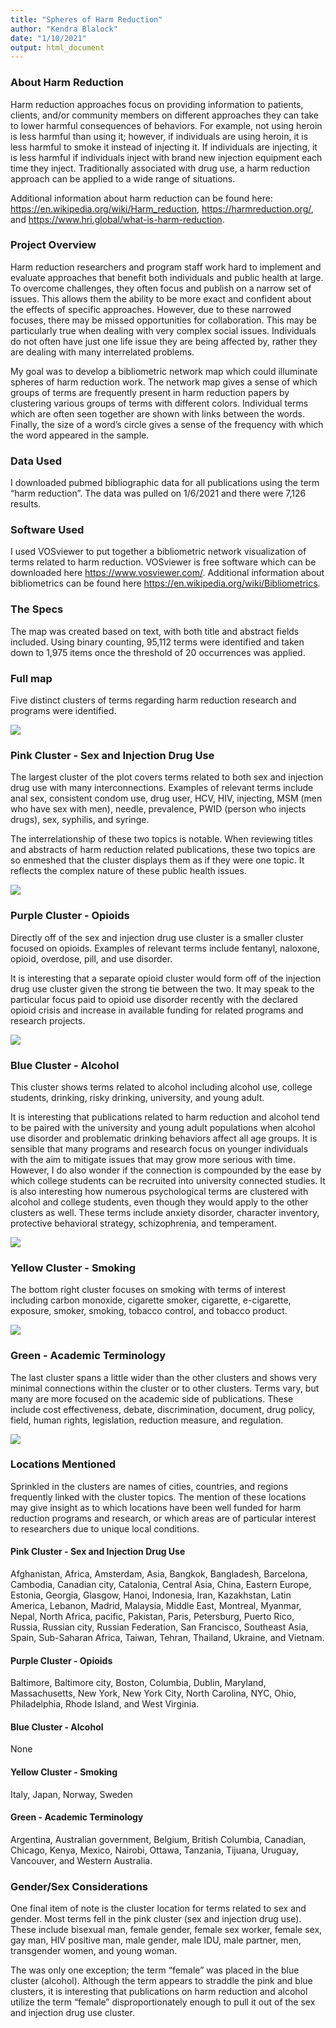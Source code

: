 ```yaml
---
title: "Spheres of Harm Reduction"
author: "Kendra Blalock"
date: "1/10/2021"
output: html_document
---
```


### About Harm Reduction

Harm reduction approaches focus on providing information to patients, clients, and/or community members on different approaches they can take to lower harmful consequences of behaviors. For example, not using heroin is less harmful than using it; however, if individuals are using heroin, it is less harmful to smoke it instead of injecting it. If individuals are injecting, it is less harmful if individuals inject with brand new injection equipment each time they inject. Traditionally associated with drug use, a harm reduction approach can be applied to a wide range of situations.

Additional information about harm reduction can be found here: 
<https://en.wikipedia.org/wiki/Harm_reduction>, 
<https://harmreduction.org/>, and
<https://www.hri.global/what-is-harm-reduction>.

### Project Overview
Harm reduction researchers and program staff work hard to implement and evaluate approaches that benefit both individuals and public health at large. To overcome challenges, they often focus and publish on a narrow set of issues. This allows them the ability to be more exact and confident about the effects of specific approaches. However, due to these narrowed focuses, there may be missed opportunities for collaboration. This may be particularly true when dealing with very complex social issues. Individuals do not often have just one life issue they are being affected by, rather they are dealing with many interrelated problems.  

My goal was to develop a bibliometric network map which could illuminate spheres of harm reduction work. The network map gives a sense of which groups of terms are frequently present in harm reduction papers by clustering various groups of terms with different colors. Individual terms which are often seen together are shown with links between the words. Finally, the size of a word’s circle gives a sense of the frequency with which the word appeared in the sample.   

### Data Used

I downloaded pubmed bibliographic data for all publications using the term "harm reduction". The data was pulled on 1/6/2021 and there were 7,126 results. 

### Software Used

I used VOSviewer to put together a bibliometric network visualization of terms related to harm reduction. VOSviewer is free software which can be downloaded here <https://www.vosviewer.com/>. Additional information about bibliometrics can be found here <https://en.wikipedia.org/wiki/Bibliometrics>.  

### The Specs

The map was created based on text, with both title and abstract fields included. Using binary counting, 95,112 terms were identified and taken down to 1,975 items once the threshold of 20 occurrences was applied. 


### Full map

Five distinct clusters of terms regarding harm reduction research and programs were identified.

![](Harm Reduction\Full_Network.png)

### Pink Cluster - Sex and Injection Drug Use

The largest cluster of the plot covers terms related to both sex and injection drug use with many interconnections. Examples of relevant terms include anal sex, consistent condom use, drug user, HCV, HIV, injecting, MSM (men who have sex with men), needle, prevalence, PWID (person who injects drugs), sex, syphilis, and syringe. 

The interrelationship of these two topics is notable. When reviewing titles and abstracts of harm reduction related publications, these two topics are so enmeshed that the cluster displays them as if they were one topic. It reflects the complex nature of these public health issues.   

![](Harm Reduction\Sex_and_IDU2.png)


### Purple Cluster - Opioids

Directly off of the sex and injection drug use cluster is a smaller cluster focused on opioids. Examples of relevant terms include fentanyl, naloxone, opioid, overdose, pill, and use disorder.

It is interesting that a separate opioid cluster would form off of the injection drug use cluster given the strong tie between the two. It may speak to the particular focus paid to opioid use disorder recently with the declared opioid crisis and increase in available funding for related programs and research projects.  

![](Harm Reduction\Opiods2.png)


### Blue Cluster - Alcohol

This cluster shows terms related to alcohol including alcohol use, college students, drinking, risky drinking, university, and young adult. 

It is interesting that publications related to harm reduction and alcohol tend to be paired with the university and young adult populations when alcohol use disorder and problematic drinking behaviors affect all age groups. It is sensible that many programs and research focus on younger individuals with the aim to mitigate issues that may grow more serious with time. However, I do also wonder if the connection is compounded by the ease by which college students can be recruited into university connected studies. It is also interesting how numerous psychological terms are clustered with alcohol and college students, even though they would apply to the other clusters as well. These terms include anxiety disorder, character inventory, protective behavioral strategy, schizophrenia, and temperament.


![](Harm Reduction\Alcohol2.png)

### Yellow Cluster - Smoking
The bottom right cluster focuses on smoking with terms of interest including carbon monoxide,
cigarette smoker, cigarette, e-cigarette, exposure, smoker, smoking, tobacco control, and tobacco product. 


![](Harm Reduction\Smoking2.png)

### Green - Academic Terminology
The last cluster spans a little wider than the other clusters and shows very minimal connections within the cluster or to other clusters. Terms vary, but many are more focused on the academic side of publications. These include cost effectiveness, debate, discrimination, document, drug policy, field, human rights, legislation, reduction measure, and regulation.

![](Harm Reduction\Academic2.png)

### Locations Mentioned

Sprinkled in the clusters are names of cities, countries, and regions frequently linked with the cluster topics. The mention of these locations may give insight as to which locations have been well funded for harm reduction programs and research, or which areas are of particular interest to researchers due to unique local conditions.  

#### Pink Cluster - Sex and Injection Drug Use
Afghanistan, Africa, Amsterdam, Asia, Bangkok, Bangladesh, Barcelona, Cambodia, Canadian city, Catalonia, Central Asia, China, Eastern Europe, Estonia, Georgia, Glasgow, Hanoi, Indonesia, Iran, Kazakhstan, Latin America, Lebanon, Madrid, Malaysia, Middle East, Montreal, Myanmar, Nepal, North Africa, pacific, Pakistan, Paris, Petersburg, Puerto Rico, Russia, Russian city, Russian Federation, San Francisco, Southeast Asia, Spain, Sub-Saharan Africa, Taiwan, Tehran, Thailand, Ukraine, and Vietnam.

#### Purple Cluster - Opioids
Baltimore, Baltimore city, Boston, Columbia, Dublin, Maryland, Massachusetts, New York, New York City, North Carolina, NYC, Ohio, Philadelphia, Rhode Island, and West Virginia.


#### Blue Cluster - Alcohol
None

#### Yellow Cluster - Smoking
Italy, Japan, Norway, Sweden

#### Green - Academic Terminology
Argentina, Australian government, Belgium, British Columbia, Canadian, Chicago, Kenya, Mexico, Nairobi, Ottawa, Tanzania, Tijuana, Uruguay, Vancouver, and Western Australia.   

### Gender/Sex Considerations 
One final item of note is the cluster location for terms related to sex and gender. Most terms fell in the pink cluster (sex and injection drug use). These include bisexual man, female gender, female sex worker, female sex, gay man, HIV positive man, male gender, male IDU, male partner, men, transgender women, and young woman. 

The was only one exception; the term "female" was placed in the blue cluster (alcohol). Although the term appears to straddle the pink and blue clusters, it is interesting that publications on harm reduction and alcohol utilize the term “female” disproportionately enough to pull it out of the sex and injection drug use cluster.  